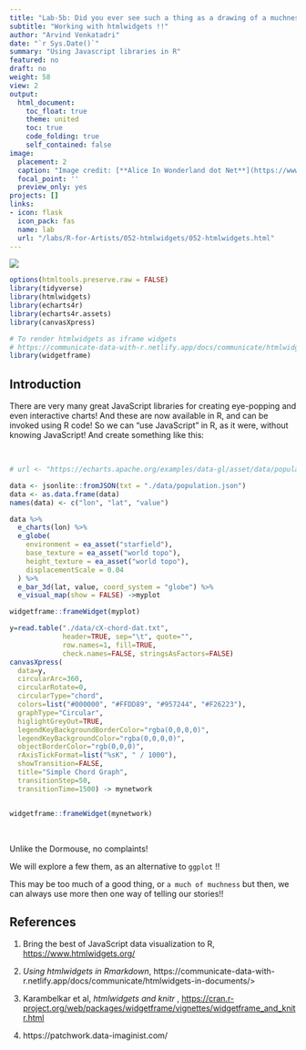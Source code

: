 ```yaml
---
title: "Lab-5b: Did you ever see such a thing as a drawing of a muchness?"
subtitle: "Working with htmlwidgets !!"
author: "Arvind Venkatadri"
date: "`r Sys.Date()`"
summary: "Using Javascript libraries in R"
featured: no
draft: no
weight: 58
view: 2
output:
  html_document:
    toc_float: true
    theme: united
    toc: true
    code_folding: true
    self_contained: false
image:
  placement: 2
  caption: "Image credit: [**Alice In Wonderland dot Net**](https://www.alice-in-wonderland.net/)"
  focal_point: ''
  preview_only: yes
projects: []
links:
- icon: flask
  icon_pack: fas
  name: lab
  url: "/labs/R-for-Artists/052-htmlwidgets/052-htmlwidgets.html"
---
```


![](featured.jpg)

```r
options(htmltools.preserve.raw = FALSE)
library(tidyverse)
library(htmlwidgets)
library(echarts4r)
library(echarts4r.assets)
library(canvasXpress)

# To render htmlwidgets as iframe widgets
# https://communicate-data-with-r.netlify.app/docs/communicate/htmlwidgets-in-documents/
library(widgetframe)

```


## Introduction

There are very many great JavaScript libraries for creating eye-popping and even interactive charts! And these are now available in R, and can be invoked using R code! So we can "use JavaScript" in R, as it were, without knowing JavaScript! And create something like this:

<br>

```r

# url <- "https://echarts.apache.org/examples/data-gl/asset/data/population.json"

data <- jsonlite::fromJSON(txt = "./data/population.json")
data <- as.data.frame(data)
names(data) <- c("lon", "lat", "value")

data %>% 
  e_charts(lon) %>% 
  e_globe(
    environment = ea_asset("starfield"),
    base_texture = ea_asset("world topo"), 
    height_texture = ea_asset("world topo"),
    displacementScale = 0.04
  ) %>% 
  e_bar_3d(lat, value, coord_system = "globe") %>% 
  e_visual_map(show = FALSE) ->myplot

widgetframe::frameWidget(myplot)

```


```r
y=read.table("./data/cX-chord-dat.txt", 
             header=TRUE, sep="\t", quote="", 
             row.names=1, fill=TRUE, 
             check.names=FALSE, stringsAsFactors=FALSE)
canvasXpress(
  data=y,
  circularArc=360,
  circularRotate=0,
  circularType="chord",
  colors=list("#000000", "#FFDD89", "#957244", "#F26223"),
  graphType="Circular",
  higlightGreyOut=TRUE,
  legendKeyBackgroundBorderColor="rgba(0,0,0,0)",
  legendKeyBackgroundColor="rgba(0,0,0,0)",
  objectBorderColor="rgb(0,0,0)",
  rAxisTickFormat=list("%sK", " / 1000"),
  showTransition=FALSE,
  title="Simple Chord Graph",
  transitionStep=50,
  transitionTime=1500) -> mynetwork


widgetframe::frameWidget(mynetwork)


```

<br>


Unlike the Dormouse, no complaints!

We will explore a few them, as an alternative to `ggplot` !!

This may be too much of a good thing, or `a much of muchness` but then, we can always use  more then one way of telling our stories!!





## References

1. Bring the best of JavaScript data visualization to R, <https://www.htmlwidgets.org/>  

1. *Using htmlwidgets in Rmarkdown*, https://communicate-data-with-r.netlify.app/docs/communicate/htmlwidgets-in-documents/>  

1. Karambelkar et al, *htmlwidgets and knitr *, <https://cran.r-project.org/web/packages/widgetframe/vignettes/widgetframe_and_knitr.html>  


2. https://patchwork.data-imaginist.com/

